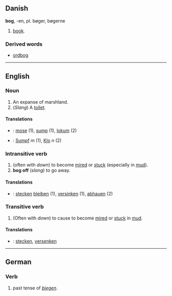 == Danish ==
'''bog''', -en, pl. bøger, bøgerne

# [[book]].

=== Derived words ===

* [[ordbog]]

----
== English ==
===Noun===

# An expanse of marshland.
# (''Slang'') A [[toilet]].

====Translations====

*{{da}}: [[mose]] (1), [[sump]] (1), [[lokum]] (2)
*{{de}}: [[Sumpf]] ''m'' (1), [[Klo]] ''n'' (2)

===Intransitive verb===

# (often with ''down'') to become [[mire]]d or [[stuck]] (especially in [[mud]]).
# '''bog off''' (''slang'') to go away.

====Translations====

* {{de}}: [[stecken]] [[bleiben]] (1), [[versinken]] (1), [[abhauen]] (2)

===Transitive verb===

# (Often with ''down'') to cause to become [[mire]]d or [[stuck]] in [[mud]].

====Translations====

* {{de}}: [[stecken]], [[versenken]]

----

==German==

===Verb===
# past tense of ''[[biegen]]''.